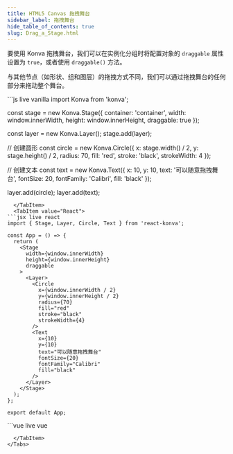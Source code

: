 ```yaml
---
title: HTML5 Canvas 拖拽舞台
sidebar_label: 拖拽舞台
hide_table_of_contents: true
slug: Drag_a_Stage.html
---
```


要使用 Konva 拖拽舞台，我们可以在实例化分组时将配置对象的 `draggable` 属性设置为 `true`，或者使用 `draggable()` 方法。

与其他节点（如形状、组和图层）的拖拽方式不同，我们可以通过拖拽舞台的任何部分来拖动整个舞台。


<Tabs>
  <TabItem value="Vanilla" default>
```js live vanilla
import Konva from 'konva';

const stage = new Konva.Stage({
  container: 'container',
  width: window.innerWidth,
  height: window.innerHeight,
  draggable: true
});

const layer = new Konva.Layer();
stage.add(layer);

// 创建圆形
const circle = new Konva.Circle({
  x: stage.width() / 2,
  y: stage.height() / 2,
  radius: 70,
  fill: 'red',
  stroke: 'black',
  strokeWidth: 4
});

// 创建文本
const text = new Konva.Text({
  x: 10,
  y: 10,
  text: '可以随意拖拽舞台',
  fontSize: 20,
  fontFamily: 'Calibri',
  fill: 'black'
});

layer.add(circle);
layer.add(text);
```
  </TabItem>
  <TabItem value="React">
```jsx live react
import { Stage, Layer, Circle, Text } from 'react-konva';

const App = () => {
  return (
    <Stage
      width={window.innerWidth}
      height={window.innerHeight}
      draggable
    >
      <Layer>
        <Circle
          x={window.innerWidth / 2}
          y={window.innerHeight / 2}
          radius={70}
          fill="red"
          stroke="black"
          strokeWidth={4}
        />
        <Text
          x={10}
          y={10}
          text="可以随意拖拽舞台"
          fontSize={20}
          fontFamily="Calibri"
          fill="black"
        />
      </Layer>
    </Stage>
  );
};

export default App;
```
  </TabItem>
  <TabItem value="Vue">
```vue live vue
<template>
  <v-stage :config="stageConfig">
    <v-layer>
      <v-circle :config="circleConfig" />
      <v-text :config="textConfig" />
    </v-layer>
  </v-stage>
</template>

<script setup>
const stageConfig = {
  width: window.innerWidth,
  height: window.innerHeight,
  draggable: true
};

const circleConfig = {
  x: window.innerWidth / 2,
  y: window.innerHeight / 2,
  radius: 70,
  fill: 'red',
  stroke: 'black',
  strokeWidth: 4
};

const textConfig = {
  x: 10,
  y: 10,
  text: '可以随意拖拽舞台',
  fontSize: 20,
  fontFamily: 'Calibri',
  fill: 'black'
};
</script>
```
  </TabItem>
</Tabs>